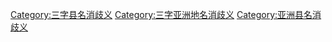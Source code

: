 [[Category:三字县名消歧义|Category:三字县名消歧义]]
[[Category:三字亚洲地名消歧义|Category:三字亚洲地名消歧义]]
[[Category:亚洲县名消歧义|Category:亚洲县名消歧义]]